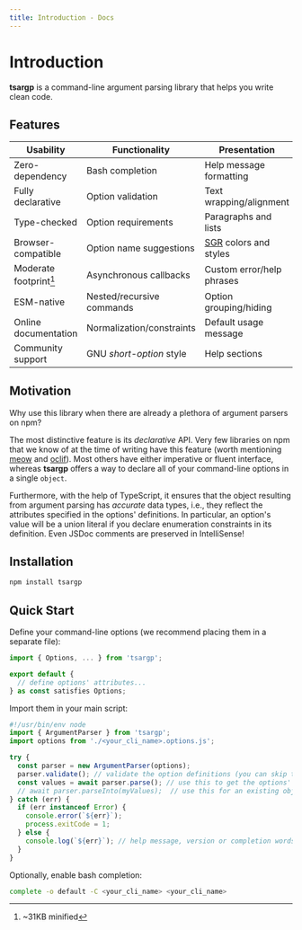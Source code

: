 ```yaml
---
title: Introduction - Docs
---
```


# Introduction

**tsargp** is a command-line argument parsing library that helps you write clean code.

## Features

| Usability              | Functionality             | Presentation              |
| ---------------------- | ------------------------- | ------------------------- |
| Zero-dependency        | Bash completion           | Help message formatting   |
| Fully declarative      | Option validation         | Text wrapping/alignment   |
| Type-checked           | Option requirements       | Paragraphs and lists      |
| Browser-compatible     | Option name suggestions   | [SGR] colors and styles   |
| Moderate footprint[^1] | Asynchronous callbacks    | Custom error/help phrases |
| ESM-native             | Nested/recursive commands | Option grouping/hiding    |
| Online documentation   | Normalization/constraints | Default usage message     |
| Community support      | GNU _short-option_ style  | Help sections             |

## Motivation

Why use this library when there are already a plethora of argument parsers on npm?

The most distinctive feature is its _declarative_ API. Very few libraries on npm that we know of at
the time of writing have this feature (worth mentioning [meow] and [oclif]). Most
others have either imperative or fluent interface, whereas **tsargp** offers a way to declare all of
your command-line options in a single `object`.

Furthermore, with the help of TypeScript, it ensures that the object resulting from argument parsing
has _accurate_ data types, i.e., they reflect the attributes specified in the options' definitions.
In particular, an option's value will be a union literal if you declare enumeration constraints in
its definition. Even JSDoc comments are preserved in IntelliSense!

## Installation

```sh copy
npm install tsargp
```

## Quick Start

Define your command-line options (we recommend placing them in a separate file):

```ts copy filename="<your_cli_name>.options.ts" /<your_cli_name>/
import { Options, ... } from 'tsargp';

export default {
  // define options' attributes...
} as const satisfies Options;
```

Import them in your main script:

```ts copy filename="<your_cli_name>.ts" {8-9} /<your_cli_name>/
#!/usr/bin/env node
import { ArgumentParser } from 'tsargp';
import options from './<your_cli_name>.options.js';

try {
  const parser = new ArgumentParser(options);
  parser.validate(); // validate the option definitions (you can skip this in production)
  const values = await parser.parse(); // use this to get the options' values
  // await parser.parseInto(myValues);  // use this for an existing object or class instance
} catch (err) {
  if (err instanceof Error) {
    console.error(`${err}`);
    process.exitCode = 1;
  } else {
    console.log(`${err}`); // help message, version or completion words
  }
}
```

Optionally, enable bash completion:

```sh copy /<your_cli_name>/
complete -o default -C <your_cli_name> <your_cli_name>
```

[^1]: ~31KB minified

[SGR]: https://www.wikiwand.com/en/ANSI_escape_code#SGR_(Select_Graphic_Rendition)_parameters
[meow]: https://www.npmjs.com/package/meow
[oclif]: https://oclif.io/
